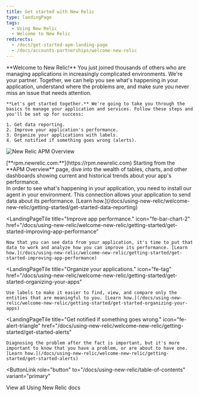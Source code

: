 ```yaml
---
title: Get started with New Relic
type: landingPage
tags:
  - Using New Relic
  - Welcome to New Relic
redirects:
  - /docs/get-started-apm-landing-page
  - /docs/accounts-partnerships/welcome-new-relic
---
```


<LandingPageHero>
  <HeroContent>
    **Welcome to New Relic!** You just joined thousands of others who are managing applications in increasingly complicated environments. We're your partner. Together, we can help you see what's happening in your application, understand where the problems are, and make sure you never miss an issue that needs attention.

    **Let's get started together.** We're going to take you through the basics to manage your application and services. Follow these steps and you'll be set up for success:

    1. Get data reporting.
    2. Improve your application's performance.
    3. Organize your applications with labels.
    4. Get notified if something goes wrong (alerts).
  </HeroContent>

  ![New Relic APM Overview](./images/apm-landing-page.png "New Relic APM Overview")

  <figcaption>
    [**rpm.newrelic.com:**](https://rpm.newrelic.com) Starting from the **APM Overview** page, dive into the wealth of tables, charts, and other dashboards showing current and historical trends about your app's performance.
  </figcaption>
</LandingPageHero>

<LandingPageTileGrid>
  <LandingPageTile
    title="Get data reporting."
    icon="fe-list"
    href="/docs/using-new-relic/welcome-new-relic/getting-started/get-started-data-reporting"
  >
    In order to see what's happening in your application, you need to install our agent in your environment. This connection allows your application to send data about its performance. [Learn how.](/docs/using-new-relic/welcome-new-relic/getting-started/get-started-data-reporting)
  </LandingPageTile>

  <LandingPageTile
    title="Improve app performance."
    icon="fe-bar-chart-2"
    href="/docs/using-new-relic/welcome-new-relic/getting-started/get-started-improving-app-performance"
  >
    Now that you can see data from your application, it's time to put that data to work and analyze how you can improve its performance. [Learn how.](/docs/using-new-relic/welcome-new-relic/getting-started/get-started-improving-app-performance)
  </LandingPageTile>

  <LandingPageTile
    title="Organize your applications."
    icon="fe-tag"
    href="/docs/using-new-relic/welcome-new-relic/getting-started/get-started-organizing-your-apps"
  >
    Use labels to make it easier to find, view, and compare only the entities that are meaningful to you. [Learn how.](/docs/using-new-relic/welcome-new-relic/getting-started/get-started-organizing-your-apps)
  </LandingPageTile>

  <LandingPageTile
    title="Get notified if something goes wrong."
    icon="fe-alert-triangle"
    href="/docs/using-new-relic/welcome-new-relic/getting-started/get-started-alerts"
  >
    Diagnosing the problem after the fact is important, but it's more important to know that you have a problem, or are about to have one. [Learn how.](/docs/using-new-relic/welcome-new-relic/getting-started/get-started-alerts)
  </LandingPageTile>
</LandingPageTileGrid>

<ButtonLink
  role="button"
  to="/docs/using-new-relic/table-of-contents"
  variant="primary"
>
  View all Using New Relic docs
</ButtonLink>
